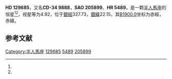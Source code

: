{{Starbox begin
| name = HD 129685
}}
{{Starbox observe
| epoch = [[J2000.0|J2000.0]]
| constell = [[半人馬座|半人馬座]]<ref name=SIMBAD>{{cite web
 | url=http://simbad.u-strasbg.fr/simbad/sim-id?Ident=HR+5489
 | title =Pulsating variable Star
 | publisher=Centre de Données astronomiques de Strasbourg
 | work=SIMBAD
 | accessdate=2012-07-13}}</ref><ref name=DATA>{{cite web
 | url=http://vizier.u-strasbg.fr/viz-bin/VizieR-5?-out.add=.&-source=5050&-corr=PK=HR&-out.max=9999&HR=5489
 | title=VizieR Detailed Page
 | accessdate=2012-07-13
 | archive-date=2016-03-05
 | archive-url=https://web.archive.org/web/20160305224125/http://vizier.u-strasbg.fr/viz-bin/VizieR-5?-out.add=.&-source=5050&-corr=PK=HR&-out.max=9999&HR=5489
 | dead-url=no
 }}</ref>
| 星官 = 
| ra = {{RA|14|44|59.2}}<ref name=SIMBAD /><ref name=DATA />
| dec = {{DEC|-35|11|31}}<ref name=SIMBAD /><ref name=DATA />
| appmag_v = 4.92<ref name=SIMBAD /><ref name=DATA />
}}
{{Starbox character
| class = A0V<ref name=SIMBAD /><ref name=DATA />
| b-v = 0.01<ref name=SIMBAD /><ref name=DATA />
| u-b = -0.03<ref name=SIMBAD /><ref name=DATA />
| r-i = 0.02<ref name=SIMBAD /><ref name=DATA />
| variable = 
}}
{{Starbox astrometry
| radial_v = -0.03
| prop_mo_ra = -5
| parallax = 0.019
| p_error = 
}}
{{Starbox catalog
| names =CD-34 9888，[[SAO星表|SAO]] 205899，[[HD星表|HD]] 129685，[[HR星表|HR]] 5489}}
{{Starbox reference |Simbad=HR+5489}}
{{Starbox end}}

'''HD 129685'''，又名'''CD-34 9888'''，'''SAO 205899'''、'''HR 5489'''，是一颗[[半人馬座|半人馬座]]的恒星<ref name=SIMBAD /><ref name=DATA />，视星等为4.92，位于[[銀道座標系|銀經]]327.73，[[銀道座標系|銀緯]]22.15，其[[B1900.0|B1900.0]]坐标为赤經{{RA|14|38|51}}，赤緯{{DEC|-34|22.15|6}}。

== 参考文献 ==
{{reflist}}

{{star-stub}}

[[Category:半人馬座|Category:半人馬座]]
[[Category:HD和HDE天體|129685]]
[[Category:HR天體|5489]]
[[Category:SAO天體|205899]]
